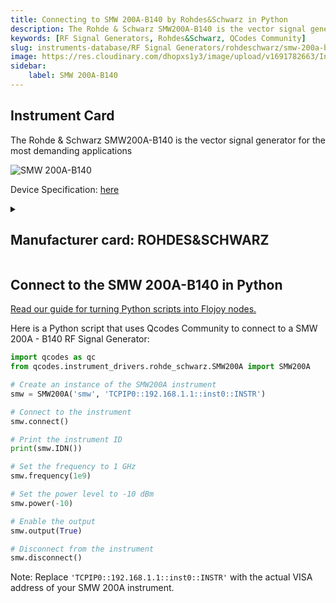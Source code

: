 ```yaml
---
title: Connecting to SMW 200A-B140 by Rohdes&Schwarz in Python
description: The Rohde & Schwarz SMW200A-B140 is the vector signal generator for the most demanding applications
keywords: [RF Signal Generators, Rohdes&Schwarz, QCodes Community] 
slug: instruments-database/RF Signal Generators/rohdeschwarz/smw-200a-b140 
image: https://res.cloudinary.com/dhopxs1y3/image/upload/v1691782663/Instruments/RF%20Signal%20Generator/SMW-200A---B140/SMW-200A---B140.webp
sidebar:
    label: SMW 200A-B140 
---
```



## Instrument Card

The Rohde & Schwarz SMW200A-B140 is the vector signal generator for the most demanding applications



![SMW 200A-B140](https://res.cloudinary.com/dhopxs1y3/image/upload/v1691782663/Instruments/RF%20Signal%20Generator/SMW-200A---B140/SMW-200A---B140.webp)

Device Specification: [here](/instruments-database/all-instruments)

<details style={{ marginTop: "15px"}}>
<summary><h2 style={{display:'inline'}}>Manufacturer card: ROHDES&SCHWARZ</h2></summary>

![ROHDES&SCHWARZ](https://res.cloudinary.com/dhopxs1y3/image/upload/v1692806194/Instruments/Vendor%20Logos/RohdeSchwarz.png)

Rohde & Schwarz GmbH & Co KG is an international electronics group specializing in the fields of electronic test equipment, broadcast & media, cybersecurity, radiomonitoring and radiolocation, and radiocommunication.

- Headquarters: Munich, Germany
- Yearly Revenue (millions, USD): 2500
- Vendor Website: [here](https://www.rohde-schwarz.com/ca/home_48230.html)

</details>


<FeaturedInstrumentVideo category="RF_SIGNAL_GENERATORS" />

## Connect to the SMW 200A-B140 in Python

[Read our guide for turning Python scripts into Flojoy nodes.](https://docs.flojoy.ai/contribution/blocks/custom-flojoy-block/)



<Tabs>
<TabItem value="Flojoy" label="Flojoy" className="flojoy-instrument-tabs">

<SectionsCard category="RF_SIGNAL_GENERATORS" manufacturer="Rohdes&Schwarz"></SectionsCard>

</TabItem>
<TabItem value="QCodes Community" label="QCodes Community">

Here is a Python script that uses Qcodes Community to connect to a SMW 200A - B140 RF Signal Generator:

```python
import qcodes as qc
from qcodes.instrument_drivers.rohde_schwarz.SMW200A import SMW200A

# Create an instance of the SMW200A instrument
smw = SMW200A('smw', 'TCPIP0::192.168.1.1::inst0::INSTR')

# Connect to the instrument
smw.connect()

# Print the instrument ID
print(smw.IDN())

# Set the frequency to 1 GHz
smw.frequency(1e9)

# Set the power level to -10 dBm
smw.power(-10)

# Enable the output
smw.output(True)

# Disconnect from the instrument
smw.disconnect()
```

Note: Replace `'TCPIP0::192.168.1.1::inst0::INSTR'` with the actual VISA address of your SMW 200A instrument.

</TabItem>
</Tabs>